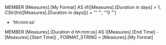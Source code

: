 MEMBER [Measures].[My Format] AS
   iif([Measures].[Duration in days] > 1,
        CStr(Int([Measures].[Duration in days])) +
 '"  "', '"0  "')
   + 'hh:mm:ss'

MEMBER [Measures].[Duration d  hh:mm:ss] AS
   ([Measures].[End Time] - [Measures].[Start Time])
   , FORMAT_STRING = [Measures].[My Format]

